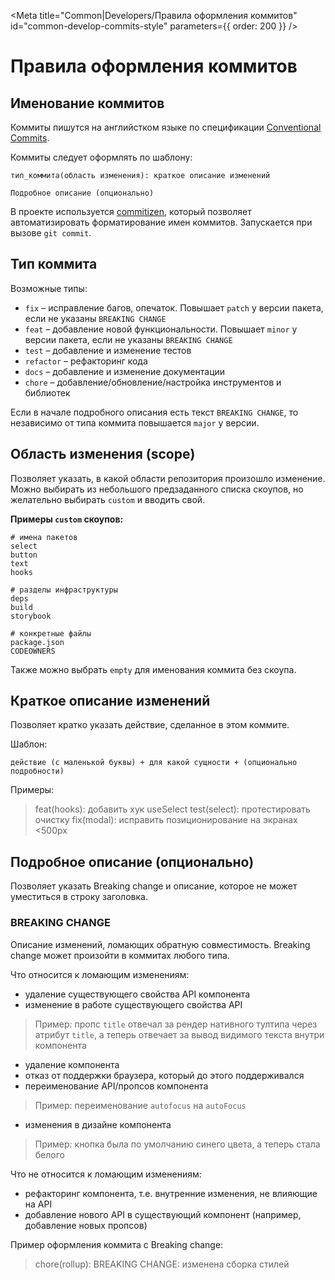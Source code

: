 
<Meta
  title="Common|Developers/Правила оформления коммитов"
  id="common-develop-commits-style"
  parameters={{ order: 200 }}
/>

# Правила оформления коммитов

## Именование коммитов

Коммиты пишутся на английстком языке по спецификации [Conventional Commits](https://www.conventionalcommits.org/en/v1.0.0/).

Коммиты следует оформлять по шаблону:

    тип_коммита(область изменения): краткое описание изменений

    Подробное описание (опционально)

В проекте используется [commitizen](http://commitizen.github.io/cz-cli/), который позволяет автоматизировать форматирование имен коммитов. Запускается при вызове `git commit`.

## Тип коммита

Возможные типы:

- `fix` – исправление багов, опечаток. Повышает `patch` у версии пакета, если не указаны `BREAKING CHANGE`
- `feat` – добавление новой функциональности. Повышает `minor` у версии пакета, если не указаны `BREAKING CHANGE`
- `test` – добавление и изменение тестов
- `refactor` – рефакторинг кода
- `docs` – добавление и изменение документации
- `chore` – добавление/обновление/настройка инструментов и библиотек

Если в начале подробного описания есть текст `BREAKING CHANGE`, то независимо от типа коммита повышается `major` у версии.

## Область изменения (scope)

Позволяет указать, в какой области репозитория произошло изменение.
Можно выбирать из небольшого предзаданного списка скоупов, но желательно выбирать `custom` и вводить свой.

**Примеры `custom` скоупов:**

    # имена пакетов
    select
    button
    text
    hooks

    # разделы инфраструктуры
    deps
    build
    storybook

    # конкретные файлы
    package.json
    CODEOWNERS

Также можно выбрать `empty` для именования коммита без скоупа.

## Краткое описание изменений

Позволяет кратко указать действие, сделанное в этом коммите.

Шаблон:

    действие (с маленькой буквы) + для какой сущности + (опционально подробности)

Примеры:

> feat(hooks): добавить хук useSelect
> test(select): протестировать очистку
> fix(modal): исправить позиционирование на экранах &lt;500px

## Подробное описание (опционально)

Позволяет указать Breaking change и описание, которое не может уместиться в строку заголовка.

### BREAKING CHANGE

Описание изменений, ломающих обратную совместимость. Breaking change может произойти в коммитах любого типа.

Что относится к ломающим изменениям:

- удаление существующего свойства API компонента
- изменение в работе существующего свойства API

> Пример: пропс `title` отвечал за рендер нативного тултипа через атрибут `title`, а теперь отвечает за вывод видимого текста внутри компонента

- удаление компонента
- отказ от поддержки браузера, который до этого поддерживался
- переименование API/пропсов компонента

> Пример: переименование `autofocus` на `autoFocus`

- изменения в дизайне компонента

> Пример: кнопка была по умолчанию синего цвета, а теперь стала белого

Что не относится к ломающим изменениям:

- рефакторинг компонента, т.е. внутренние изменения, не влияющие на API
- добавление нового API в существующий компонент (например, добавление новых пропсов)

Пример оформления коммита с Breaking change:

> chore(rollup):
> BREAKING CHANGE:
> изменена сборка стилей
